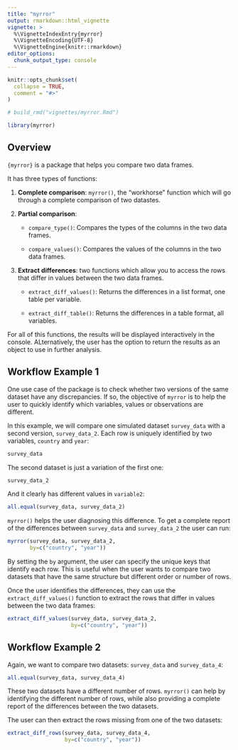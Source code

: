 ```yaml
---
title: "myrror"
output: rmarkdown::html_vignette
vignette: >
  %\VignetteIndexEntry{myrror}
  %\VignetteEncoding{UTF-8}
  %\VignetteEngine{knitr::rmarkdown}
editor_options: 
  chunk_output_type: console
---
```


```r
knitr::opts_chunk$set(
  collapse = TRUE,
  comment = "#>"
)

# build_rmd("vignettes/myrror.Rmd")
```

```r
library(myrror)
```

## Overview

`{myrror}` is a package that helps you compare two data frames.

It has three types of functions:

1.  **Complete comparison**: `myrror()`, the "workhorse" function which will go through a complete comparison of two datastes.

2.  **Partial comparison**:

    -   `compare_type()`: Compares the types of the columns in the two data frames.

    -   `compare_values()`: Compares the values of the columns in the two data frames.

3.  **Extract differences**: two functions which allow you to access the rows that differ in values between the two data frames.

    -   `extract_diff_values()`: Returns the differences in a list format, one table per variable.

    -   `extract_diff_table()`: Returns the differences in a table format, all variables.

For all of this functions, the results will be displayed interactively in the console. ALternatively, the user has the option to return the results as an object to use in further analysis.

## Workflow Example 1

One use case of the package is to check whether two versions of the same dataset have any discrepancies. If so, the objective of `myrror` is to help the user to quickly identify which variables, values or observations are different.

In this example, we will compare one simulated dataset `survey_data` with a second version,
`survey_data_2`. Each row is uniquely identified by two variables, `country` and `year`:

```r
survey_data
```

The second dataset is just a variation of the first one:
```r
survey_data_2
```

And it clearly has different values in `variable2`:
```r
all.equal(survey_data, survey_data_2)
```

`myrror()` helps the user diagnosing this difference. To get a complete report of the differences between `survey_data` and `survey_data_2` the user can run:

```r
myrror(survey_data, survey_data_2, 
       by=c("country", "year")) 
```

By setting the `by` argument, the user can specify the unique keys that identify each row. This is useful when the user wants to compare two datasets that have the same structure but different order or number of rows.

Once the user identifies the differences, they can use the `extract_diff_values()` function to extract the rows that differ in values between the two data frames:

```r
extract_diff_values(survey_data, survey_data_2, 
                    by=c("country", "year"))
```

## Workflow Example 2

Again, we want to compare two datasets: `survey_data` and `survey_data_4`:

```r
all.equal(survey_data, survey_data_4)
```

These two datasets have a different number of rows. `myrror()` can help by identifying the different number of rows, while also providing a complete report of the differences between the two datasets.

The user can then extract the rows missing from one of the two datasets:
```r
extract_diff_rows(survey_data, survey_data_4, 
                  by=c("country", "year"))

```
